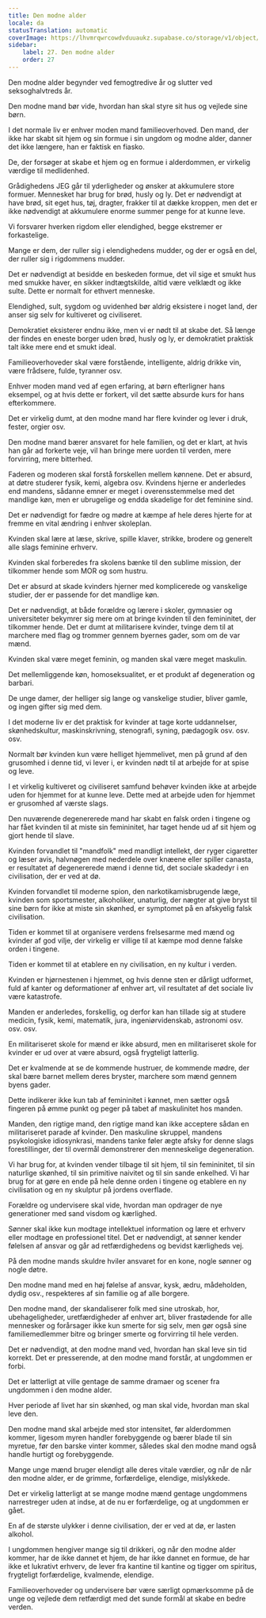 ```yaml
---
title: Den modne alder
locale: da
statusTranslation: automatic
coverImage: https://lhvmrqwrcowdvduuaukz.supabase.co/storage/v1/object/public/strapi-uploads/small_cover-educacion-fundamental.webp-2d51a7828a2b1309555be27f7e2a61a0.webp
sidebar:
    label: 27. Den modne alder
    order: 27
---
```

Den modne alder begynder ved femogtredive år og slutter ved seksoghalvtreds år.

Den modne mand bør vide, hvordan han skal styre sit hus og vejlede sine børn.

I det normale liv er enhver moden mand familieoverhoved. Den mand, der ikke har skabt sit hjem og sin formue i sin ungdom og modne alder, danner det ikke længere, han er faktisk en fiasko.

De, der forsøger at skabe et hjem og en formue i alderdommen, er virkelig værdige til medlidenhed.

Grådighedens JEG går til yderligheder og ønsker at akkumulere store formuer. Mennesket har brug for brød, husly og ly. Det er nødvendigt at have brød, sit eget hus, tøj, dragter, frakker til at dække kroppen, men det er ikke nødvendigt at akkumulere enorme summer penge for at kunne leve.

Vi forsvarer hverken rigdom eller elendighed, begge ekstremer er forkastelige.

Mange er dem, der ruller sig i elendighedens mudder, og der er også en del, der ruller sig i rigdommens mudder.

Det er nødvendigt at besidde en beskeden formue, det vil sige et smukt hus med smukke haver, en sikker indtægtskilde, altid være velklædt og ikke sulte. Dette er normalt for ethvert menneske.

Elendighed, sult, sygdom og uvidenhed bør aldrig eksistere i noget land, der anser sig selv for kultiveret og civiliseret.

Demokratiet eksisterer endnu ikke, men vi er nødt til at skabe det. Så længe der findes en eneste borger uden brød, husly og ly, er demokratiet praktisk talt ikke mere end et smukt ideal.

Familieoverhoveder skal være forstående, intelligente, aldrig drikke vin, være frådsere, fulde, tyranner osv.

Enhver moden mand ved af egen erfaring, at børn efterligner hans eksempel, og at hvis dette er forkert, vil det sætte absurde kurs for hans efterkommere.

Det er virkelig dumt, at den modne mand har flere kvinder og lever i druk, fester, orgier osv.

Den modne mand bærer ansvaret for hele familien, og det er klart, at hvis han går ad forkerte veje, vil han bringe mere uorden til verden, mere forvirring, mere bitterhed.

Faderen og moderen skal forstå forskellen mellem kønnene. Det er absurd, at døtre studerer fysik, kemi, algebra osv. Kvindens hjerne er anderledes end mandens, sådanne emner er meget i overensstemmelse med det mandlige køn, men er ubrugelige og endda skadelige for det feminine sind.

Det er nødvendigt for fædre og mødre at kæmpe af hele deres hjerte for at fremme en vital ændring i enhver skoleplan.

Kvinden skal lære at læse, skrive, spille klaver, strikke, brodere og generelt alle slags feminine erhverv.

Kvinden skal forberedes fra skolens bænke til den sublime mission, der tilkommer hende som MOR og som hustru.

Det er absurd at skade kvinders hjerner med komplicerede og vanskelige studier, der er passende for det mandlige køn.

Det er nødvendigt, at både forældre og lærere i skoler, gymnasier og universiteter bekymrer sig mere om at bringe kvinden til den femininitet, der tilkommer hende. Det er dumt at militarisere kvinder, tvinge dem til at marchere med flag og trommer gennem byernes gader, som om de var mænd.

Kvinden skal være meget feminin, og manden skal være meget maskulin.

Det mellemliggende køn, homoseksualitet, er et produkt af degeneration og barbari.

De unge damer, der helliger sig lange og vanskelige studier, bliver gamle, og ingen gifter sig med dem.

I det moderne liv er det praktisk for kvinder at tage korte uddannelser, skønhedskultur, maskinskrivning, stenografi, syning, pædagogik osv. osv. osv.

Normalt bør kvinden kun være helliget hjemmelivet, men på grund af den grusomhed i denne tid, vi lever i, er kvinden nødt til at arbejde for at spise og leve.

I et virkelig kultiveret og civiliseret samfund behøver kvinden ikke at arbejde uden for hjemmet for at kunne leve. Dette med at arbejde uden for hjemmet er grusomhed af værste slags.

Den nuværende degenererede mand har skabt en falsk orden i tingene og har fået kvinden til at miste sin femininitet, har taget hende ud af sit hjem og gjort hende til slave.

Kvinden forvandlet til "mandfolk" med mandligt intellekt, der ryger cigaretter og læser avis, halvnøgen med nederdele over knæene eller spiller canasta, er resultatet af degenererede mænd i denne tid, det sociale skadedyr i en civilisation, der er ved at dø.

Kvinden forvandlet til moderne spion, den narkotikamisbrugende læge, kvinden som sportsmester, alkoholiker, unaturlig, der nægter at give bryst til sine børn for ikke at miste sin skønhed, er symptomet på en afskyelig falsk civilisation.

Tiden er kommet til at organisere verdens frelsesarme med mænd og kvinder af god vilje, der virkelig er villige til at kæmpe mod denne falske orden i tingene.

Tiden er kommet til at etablere en ny civilisation, en ny kultur i verden.

Kvinden er hjørnestenen i hjemmet, og hvis denne sten er dårligt udformet, fuld af kanter og deformationer af enhver art, vil resultatet af det sociale liv være katastrofe.

Manden er anderledes, forskellig, og derfor kan han tillade sig at studere medicin, fysik, kemi, matematik, jura, ingeniørvidenskab, astronomi osv. osv. osv.

En militariseret skole for mænd er ikke absurd, men en militariseret skole for kvinder er ud over at være absurd, også frygteligt latterlig.

Det er kvalmende at se de kommende hustruer, de kommende mødre, der skal bære barnet mellem deres bryster, marchere som mænd gennem byens gader.

Dette indikerer ikke kun tab af femininitet i kønnet, men sætter også fingeren på ømme punkt og peger på tabet af maskulinitet hos manden.

Manden, den rigtige mand, den rigtige mand kan ikke acceptere sådan en militariseret parade af kvinder. Den maskuline skruppel, mandens psykologiske idiosynkrasi, mandens tanke føler ægte afsky for denne slags forestillinger, der til overmål demonstrerer den menneskelige degeneration.

Vi har brug for, at kvinden vender tilbage til sit hjem, til sin femininitet, til sin naturlige skønhed, til sin primitive naivitet og til sin sande enkelhed. Vi har brug for at gøre en ende på hele denne orden i tingene og etablere en ny civilisation og en ny skulptur på jordens overflade.

Forældre og undervisere skal vide, hvordan man opdrager de nye generationer med sand visdom og kærlighed.

Sønner skal ikke kun modtage intellektuel information og lære et erhverv eller modtage en professionel titel. Det er nødvendigt, at sønner kender følelsen af ​​ansvar og går ad retfærdighedens og bevidst kærligheds vej.

På den modne mands skuldre hviler ansvaret for en kone, nogle sønner og nogle døtre.

Den modne mand med en høj følelse af ansvar, kysk, ædru, mådeholden, dydig osv., respekteres af sin familie og af alle borgere.

Den modne mand, der skandaliserer folk med sine utroskab, hor, ubehageligheder, uretfærdigheder af enhver art, bliver frastødende for alle mennesker og forårsager ikke kun smerte for sig selv, men gør også sine familiemedlemmer bitre og bringer smerte og forvirring til hele verden.

Det er nødvendigt, at den modne mand ved, hvordan han skal leve sin tid korrekt. Det er presserende, at den modne mand forstår, at ungdommen er forbi.

Det er latterligt at ville gentage de samme dramaer og scener fra ungdommen i den modne alder.

Hver periode af livet har sin skønhed, og man skal vide, hvordan man skal leve den.

Den modne mand skal arbejde med stor intensitet, før alderdommen kommer, ligesom myren handler forebyggende og bærer blade til sin myretue, før den barske vinter kommer, således skal den modne mand også handle hurtigt og forebyggende.

Mange unge mænd bruger elendigt alle deres vitale værdier, og når de når den modne alder, er de grimme, forfærdelige, elendige, mislykkede.

Det er virkelig latterligt at se mange modne mænd gentage ungdommens narrestreger uden at indse, at de nu er forfærdelige, og at ungdommen er gået.

En af de største ulykker i denne civilisation, der er ved at dø, er lasten alkohol.

I ungdommen hengiver mange sig til drikkeri, og når den modne alder kommer, har de ikke dannet et hjem, de har ikke dannet en formue, de har ikke et lukrativt erhverv, de lever fra kantine til kantine og tigger om spiritus, frygteligt forfærdelige, kvalmende, elendige.

Familieoverhoveder og undervisere bør være særligt opmærksomme på de unge og vejlede dem retfærdigt med det sunde formål at skabe en bedre verden.

